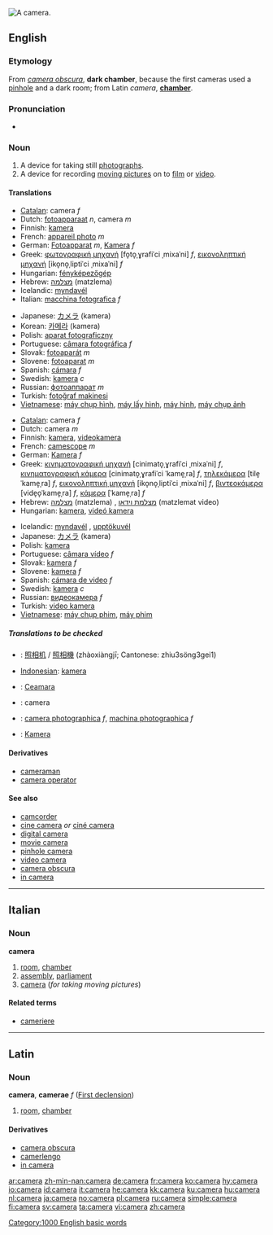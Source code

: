{{see|caméra}}
[[Image:Canon A-1.jpg|thumb|right|A camera.]]
{{wikipedia}}
==English==

===Etymology===
From {{NL.}} ''[[camera obscura]]'', '''dark chamber''', because the first cameras used a [[pinhole]] and a dark room; from Latin ''camera'', '''[[chamber]]'''.

===Pronunciation===
*{{audio|en-us-camera.ogg|Audio (US)}}

===Noun===
{{en-noun}}

# A device for taking still [[photograph]]s.
# A device for recording [[moving picture]]s on to [[film]] or [[video]].

====Translations====
{{trans-top|stills}}
*[[w:Catalan language|Catalan]]: camera ''f''
*Dutch: [[fotoapparaat]] ''n'', camera ''m''
*Finnish: [[kamera]]
*French: [[appareil photo]] ''m''
*German: [[Fotoapparat]] ''m'', [[Kamera]] ''f''
*Greek: [[φωτογραφική μηχανή]] [fo̞to̞ˌɣrafiˈci ˌmixaˈni] ''f'', [[εικονοληπτική μηχανή]] [iko̞no̞ˌliptiˈci ˌmixaˈni] ''f''
*Hungarian: [[fényképezőgép]]
*Hebrew: [[מצלמה]] (matzlema) {{f}}
*Icelandic: [[myndavél]] {{f}}
*Italian: [[macchina fotografica]] ''f''
{{trans-mid}}
*Japanese: [[カメラ]] (kamera)
*Korean: [[카메라]] (kamera)
*Polish: [[aparat fotograficzny]] {{m}}
*Portuguese: [[câmara fotográfica]] ''f''
*Slovak: [[fotoaparát]] ''m''
*Slovene: [[fotoaparat]] ''m''
*Spanish: [[cámara]] ''f''
*Swedish: [[kamera]] ''c''
*Russian: [[фотоаппарат]] ''m''
*Turkish: [[fotoğraf makinesi]]
*[[w:Vietnamese language|Vietnamese]]: [[máy chụp hình]], [[máy lấy hình]], [[máy hình]], [[máy chụp ảnh]]
{{trans-bottom}}

{{trans-top|video}}
*[[w:Catalan language|Catalan]]: camera ''f''
*Dutch: camera ''m''
*Finnish: [[kamera]], [[videokamera]]
*French: [[camescope]] ''m''
*German: [[Kamera]] ''f''
*Greek: [[κινηματογραφική μηχανή]] [cinimato̞ˌɣrafiˈci ˌmixaˈni] ''f'', [[κινηματογραφική κάμερα]] [cinimato̞ˌɣrafiˈci ˈkame̞ˌra] ''f'', [[τηλεκάμερα]] [tile̞ˈkame̞ˌra] ''f'', [[εικονοληπτική μηχανή]] [iko̞no̞ˌliptiˈci ˌmixaˈni] ''f'', [[βιντεοκάμερα]] [vide̞o̞ˈkame̞ˌra] ''f'', [[κάμερα]] [ˈkame̞ˌra] ''f''
*Hebrew: [[מצלמה]] (matzlema) {{f}}, [[מצלמת וידאו]] (matzlemat video) {{f}}
*Hungarian: [[kamera]], [[videó kamera]]
{{trans-mid}}
*Icelandic: [[myndavél]] {{f}}, [[upptökuvél]] {{f}}
*Japanese: [[カメラ]] (kamera)
*Polish: [[kamera]] {{f}}
*Portuguese: [[câmara vídeo]] ''f''
*Slovak: [[kamera]] ''f''
*Slovene: [[kamera]] ''f''
*Spanish: [[cámara de video]] ''f''
*Swedish: [[kamera]] ''c''
*Russian: [[видеокамера]] ''f''
*Turkish: [[video kamera]]
*[[w:Vietnamese language|Vietnamese]]: [[máy chụp phim]], [[máy phim]]
{{trans-bottom}}

=====Translations to be checked=====
{{checktrans}}
*{{ttbc|Chinese}}: [[照相机]] / [[照相機]] (zhàoxiàngjī; Cantonese: zhiu3söng3gei1)
*[[w:Indonesian language|Indonesian]]: [[kamera]]
*{{ttbc|Irish}}: [[Ceamara]]
*{{ttbc|Interlingua}}: camera
*{{ttbc|Romanian}}: [[camera photographica]] ''f'', [[machina photographica]] ''f''
*{{ttbc|Swedish}}: [[Kamera]]

====Derivatives====
*[[cameraman]]
*[[camera operator]]

====See also====
*[[camcorder]]
*[[cine camera]] ''or'' [[ciné camera]]
*[[digital camera]]
*[[movie camera]]
*[[pinhole camera]]
*[[video camera]]
*[[camera obscura]]
*[[in camera]]

----
==Italian==

===Noun===
'''camera''' {{f}}

# [[room]], [[chamber]]
# [[assembly]], [[parliament]]
# [[#English|camera]] (''for taking moving pictures'')

====Related terms====
*[[cameriere]]

----
==Latin==

===Noun===
'''camera''', '''camerae''' ''f'' ([[Latin:First declension|First declension]])

#[[room]], [[chamber]]

====Derivatives====
*[[camera obscura]]
*[[camerlengo]]
*[[in camera]]

[[Category:1000 English basic words]]

[[ar:camera]]
[[zh-min-nan:camera]]
[[de:camera]]
[[fr:camera]]
[[ko:camera]]
[[hy:camera]]
[[io:camera]]
[[id:camera]]
[[it:camera]]
[[he:camera]]
[[kk:camera]]
[[ku:camera]]
[[hu:camera]]
[[nl:camera]]
[[ja:camera]]
[[no:camera]]
[[pl:camera]]
[[ru:camera]]
[[simple:camera]]
[[fi:camera]]
[[sv:camera]]
[[ta:camera]]
[[vi:camera]]
[[zh:camera]]